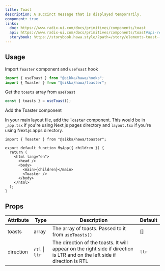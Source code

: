 ```yaml
---
title: Toast
description: A succinct message that is displayed temporarily.
component: true
links:
  doc: https://www.radix-ui.com/docs/primitives/components/toast
  api: https://www.radix-ui.com/docs/primitives/components/toast#api-reference
  storybook: https://storybook.hawa.style/?path=/story/elements-toast--default
---
```


<ComponentPreview name="toast-demo" />

## Usage

<Steps>

<Step>Import `Toaster` component and `useToast` hook</Step>

```js
import { useToast } from "@sikka/hawa/hooks";
import { Toaster } from "@sikka/hawa/toaster";
```

<Step>Get the `toasts` array from `useToast`</Step>

```js
const { toasts } = useToast();
```

<Step>Add the Toaster component</Step>

In your main layout file, add the `Toaster` component. This would be in `_app.tsx`
if you're using Next.js pages directory and `layout.tsx` if you're using Next.js
apps directory.

```tsx
import { Toaster } from "@sikka/hawa/toaster";

export default function MyApp({ children }) {
  return (
    <html lang="en">
      <head />
      <body>
        <main>{children}</main>
        <Toaster />
      </body>
    </html>
  );
}
```

</Steps>

## Props

| Attribute | Type           | Description                                                                                                                | Default |
| --------- | -------------- | -------------------------------------------------------------------------------------------------------------------------- | ------- |
| toasts    | array          | The array of toasts. Passed to it from `useToasts()`                                                                       | []      |
| direction | `rtl` \| `ltr` | The direction of the toasts. It will appear on the right side if direction is LTR and on the left side if direction is RTL | `ltr`   |
